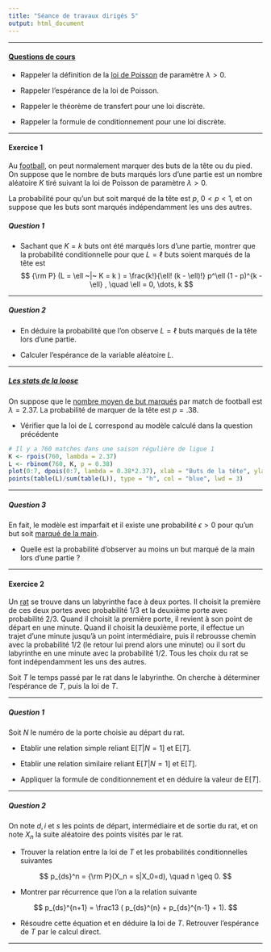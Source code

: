 ```yaml
---
title: "Séance de travaux dirigés 5"
output: html_document
---
```


** **

#### [Questions de cours](http://francoio.github.io/html/CM4.html) 

* Rappeler la définition de la [loi de Poisson](https://fr.wikipedia.org/wiki/Loi_de_Poisson) de paramètre $\lambda >0$.

* Rappeler l'espérance de la loi de Poisson.

* Rappeler le théorème de transfert pour une loi discrète. 

* Rappeler la formule de conditionnement pour une loi discrète. 

** **




#### Exercice 1

Au [football](https://fr.wikipedia.org/wiki/Lois_du_jeu), on peut normalement marquer des buts de la tête ou du pied. On suppose que le nombre de buts marqués lors d'une partie est un nombre aléatoire $K$ tiré suivant la loi de Poisson de paramètre $\lambda >0$.

La probabilité pour qu'un but soit marqué de la tête est $p$, $0 < p < 1$, et on suppose que les buts sont marqués indépendamment les uns des autres. 

##### Question 1

* Sachant que $K = k$ buts ont été marqués lors d'une partie, montrer que la probabilité conditionnelle  pour que $L = \ell$ buts soient marqués de la tête est 
$$
{\rm P} (L = \ell ~|~ K = k ) = \frac{k!}{\ell! (k - \ell)!} p^\ell (1 - p)^{k - \ell} , \quad \ell = 0, \dots, k
$$

** **



##### Question 2

* En déduire la probabilité que l'on observe $L = \ell$ buts marqués de la tête lors d'une partie.

* Calculer l'espérance de la variable aléatoire $L$.

** **


##### [Les stats de la loose](http://www.lequipe.fr/Football/Actualites/Les-stats-de-la-lose/534110)

On suppose que le [nombre moyen de but marqués](https://fr.wikipedia.org/wiki/Statistiques_et_records_du_championnat_de_France_de_football) par match de football est $\lambda = 2.37$. La probabilité de marquer de la tête est $p = .38$. 

* Vérifier que la loi de $L$ correspond au modèle calculé dans la question précédente

```r
# Il y a 760 matches dans une saison régulière de ligue 1
K <- rpois(760, lambda = 2.37)
L <- rbinom(760, K, p = 0.38)
plot(0:7, dpois(0:7, lambda = 0.38*2.37), xlab = "Buts de la tête", ylab = "Fréquence", col = "orange", lwd = 3, type = "l")
points(table(L)/sum(table(L)), type = "h", col = "blue", lwd = 3)
```


** **

##### Question 3

En fait, le modèle est imparfait et il existe une probabilité $\epsilon>0$ pour qu'un but soit [marqué de la main](https://es.wikipedia.org/wiki/La_mano_de_Dios). 

* Quelle est la probabilité d'observer au moins un but marqué de la main lors d'une partie ? 


** **

#### Exercice 2

Un [rat](https://fr.wikipedia.org/wiki/Rat) se trouve dans un labyrinthe face à deux portes. Il choisit la première de ces deux portes avec probabilité 1/3 et la deuxième porte avec probabilité 2/3. Quand il choisit la première porte, il revient à son point de départ en une minute. Quand il choisit la deuxième porte, il effectue un trajet d’une minute jusqu’à un point intermédiaire, puis il rebrousse chemin avec la probabilité 1/2 (le retour lui prend alors une minute) ou il sort du labyrinthe en une minute avec la probabilité 1/2. Tous les choix du rat se font indépendamment les uns des autres.

Soit $T$ le temps passé par le rat dans le labyrinthe. On cherche à déterminer l'espérance de $T$, puis la loi de $T$. 

** **

##### Question 1 

Soit $N$ le numéro de la porte choisie au départ du rat. 

* Etablir une relation simple reliant E$[T|N=1]$ et E$[T]$.

* Etablir une relation similaire reliant E$[T|N=1]$ et E$[T]$.

* Appliquer la formule de conditionnement et en déduire la valeur de E$[T]$.

** ** 

##### Question 2

On note $d, i$ et $s$ les points de départ, intermédiaire et de sortie du rat, et on note $X_n$ la suite aléatoire des points visités par le rat. 

* Trouver la relation entre la loi de $T$ et les probabilités conditionnelles suivantes

$$
p_{ds}^n = {\rm P}(X_n = s|X_0=d), \quad n \geq 0.
$$

* Montrer par récurrence que l'on a la relation suivante

$$
p_{ds}^{n+1}  = \frac13 ( p_{ds}^{n} + p_{ds}^{n-1} + 1).
$$

* Résoudre cette équation et en déduire la loi de $T$. Retrouver l'espérance de $T$ par le calcul direct. 


** ** 

